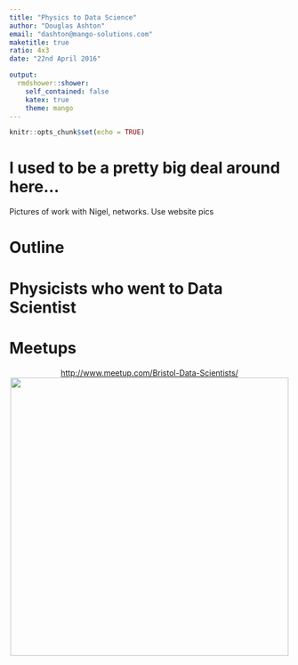 ---
title: "Physics to Data Science"
author: "Douglas Ashton"
email: "dashton@mango-solutions.com"
maketitle: true
ratio: 4x3
date: "22nd April 2016"

output: 
  rmdshower::shower:
    self_contained: false
    katex: true
    theme: mango
---

```{r setup, include=FALSE}
knitr::opts_chunk$set(echo = TRUE)
```

# I used to be a pretty big deal around here...

Pictures of work with Nigel, networks. Use website pics

# Outline

# Physicists who went to Data Scientist

# Meetups 

<center>
[http://www.meetup.com/Bristol-Data-Scientists/](http://www.meetup.com/Bristol-Data-Scientists/)
<img src="images/bds.jpg" width="500px">
</center>


